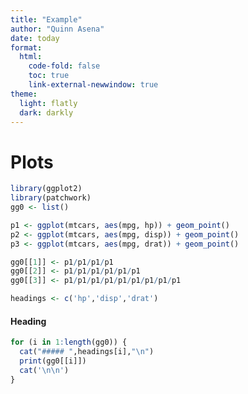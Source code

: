 ```yaml
---
title: "Example"
author: "Quinn Asena"
date: today
format:
  html:
    code-fold: false
    toc: true
    link-external-newwindow: true
theme:
  light: flatly
  dark: darkly
---
```




# Plots  {.tabset}
```r
library(ggplot2)
library(patchwork)
gg0 <- list()

p1 <- ggplot(mtcars, aes(mpg, hp)) + geom_point()
p2 <- ggplot(mtcars, aes(mpg, disp)) + geom_point()
p3 <- ggplot(mtcars, aes(mpg, drat)) + geom_point()

gg0[[1]] <- p1/p1/p1/p1
gg0[[2]] <- p1/p1/p1/p1/p1/p1
gg0[[3]] <- p1/p1/p1/p1/p1/p1/p1/p1/p1

headings <- c('hp','disp','drat')
```

#### Heading

::: {.panel-tabset}
```r
for (i in 1:length(gg0)) {
  cat("##### ",headings[i],"\n")
  print(gg0[[i]])
  cat('\n\n')
}
```

:::